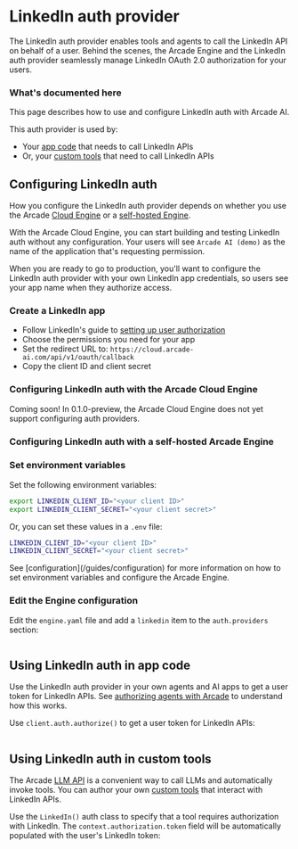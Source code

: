 # LinkedIn auth provider

The LinkedIn auth provider enables tools and agents to call the LinkedIn API on behalf of a user. Behind the scenes, the Arcade Engine and the LinkedIn auth provider seamlessly manage LinkedIn OAuth 2.0 authorization for your users.

### What's documented here

This page describes how to use and configure LinkedIn auth with Arcade AI.

This auth provider is used by:

- Your [app code](#using-linkedin-auth-in-your-app-code) that needs to call LinkedIn APIs
- Or, your [custom tools](#using-linkedin-auth-in-customtools) that need to call LinkedIn APIs

## Configuring LinkedIn auth

How you configure the LinkedIn auth provider depends on whether you use the Arcade [Cloud Engine](/home/cloud-engine) or a [self-hosted Engine](/guides/installation).

With the Arcade Cloud Engine, you can start building and testing LinkedIn auth without any configuration. Your users will see `Arcade AI (demo)` as the name of the application that's requesting permission.

When you are ready to go to production, you'll want to configure the LinkedIn auth provider with your own LinkedIn app credentials, so users see your app name when they authorize access.

### Create a LinkedIn app

- Follow LinkedIn's guide to [setting up user authorization](https://learn.microsoft.com/en-us/linkedin/shared/authentication/authentication)
- Choose the permissions you need for your app
- Set the redirect URL to: `https://cloud.arcade-ai.com/api/v1/oauth/callback`
- Copy the client ID and client secret

### Configuring LinkedIn auth with the Arcade Cloud Engine

<Warning type="warning" emoji="⚠️">
  Coming soon! In 0.1.0-preview, the Arcade Cloud Engine does not yet support
  configuring auth providers.
</Warning>

### Configuring LinkedIn auth with a self-hosted Arcade Engine

<Steps>

### Set environment variables

Set the following environment variables:

```bash
export LINKEDIN_CLIENT_ID="<your client ID>"
export LINKEDIN_CLIENT_SECRET="<your client secret>"
```

Or, you can set these values in a `.env` file:

```bash
LINKEDIN_CLIENT_ID="<your client ID>"
LINKEDIN_CLIENT_SECRET="<your client secret>"
```

<Tip>
  See [configuration](/guides/configuration) for more information on how to set
  environment variables and configure the Arcade Engine.
</Tip>

### Edit the Engine configuration

Edit the `engine.yaml` file and add a `linkedin` item to the `auth.providers` section:

```yaml file=<rootDir>/examples/code/integrations/linkedin/config_provider.engine.yaml {3-5}

```

</Steps>

## Using LinkedIn auth in app code

Use the LinkedIn auth provider in your own agents and AI apps to get a user token for LinkedIn APIs. See [authorizing agents with Arcade](/guides/agentauth) to understand how this works.

Use `client.auth.authorize()` to get a user token for LinkedIn APIs:

```python file=<rootDir>/examples/code/integrations/linkedin/custom_auth.py {8-13}

```

## Using LinkedIn auth in custom tools

The Arcade [LLM API](/guides/llmtoolcalling) is a convenient way to call LLMs and automatically invoke tools. You can author your own [custom tools](/guides/customtools) that interact with LinkedIn APIs.

Use the `LinkedIn()` auth class to specify that a tool requires authorization with LinkedIn. The `context.authorization.token` field will be automatically populated with the user's LinkedIn token:

```python file=<rootDir>/examples/code/integrations/linkedin/custom_tool.py {8,11-15,34}

```
